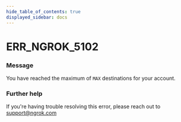 ```yaml
---
hide_table_of_contents: true
displayed_sidebar: docs
---
```



# ERR_NGROK_5102

### Message

You have reached the maximum of `MAX` destinations for your account.

### Further help

If you're having trouble resolving this error, please reach out to [support@ngrok.com](mailto:support@ngrok.com?subject=Help%20with%20ERR_NGROK_5102)

<ErrorDetails error="err_ngrok_5102" />
